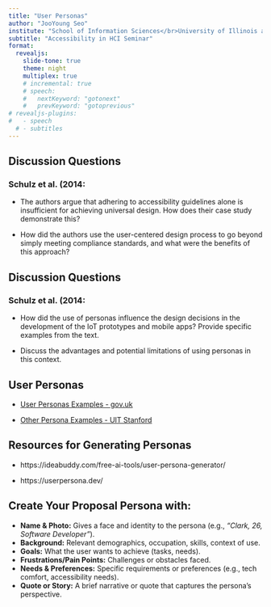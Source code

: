 ```yaml
---
title: "User Personas"
author: "JooYoung Seo"
institute: "School of Information Sciences</br>University of Illinois at Urbana-Champaign"
subtitle: "Accessibility in HCI Seminar"
format:
  revealjs:
    slide-tone: true
    theme: night
    multiplex: true
    # incremental: true
    # speech:
    #   nextKeyword: "gotonext"
    #   prevKeyword: "gotoprevious"
# revealjs-plugins:
#   - speech
  # - subtitles
---
```


## Discussion Questions

### Schulz et al. (2014:

* The authors argue that adhering to accessibility guidelines alone is insufficient for achieving universal design. How does their case study demonstrate this?

* How did the authors use the user-centered design process to go beyond simply meeting compliance standards, and what were the benefits of this approach?


## Discussion Questions

### Schulz et al. (2014:


* How did the use of personas influence the design decisions in the development of the IoT prototypes and mobile apps? Provide specific examples from the text.

* Discuss the advantages and potential limitations of using personas in this context.

## User Personas

* [User Personas Examples - gov.uk](https://www.gov.uk/government/publications/understanding-disabilities-and-impairments-user-profiles)

* [Other Persona Examples - UIT Stanford](https://uit.stanford.edu/accessibility/design-personas#:~:text=The%20Office%20for%20Digital%20Accessibility,and%20permanent%20or%20situational%20impairments)


## Resources for Generating Personas

* https://ideabuddy.com/free-ai-tools/user-persona-generator/

* https://userpersona.dev/

## Create Your Proposal Persona with:

- **Name & Photo:** Gives a face and identity to the persona (e.g., *“Clark, 26, Software Developer”*).  
- **Background:** Relevant demographics, occupation, skills, context of use.  
- **Goals:** What the user wants to achieve (tasks, needs).  
- **Frustrations/Pain Points:** Challenges or obstacles faced.  
- **Needs & Preferences:** Specific requirements or preferences (e.g., tech comfort, accessibility needs).  
- **Quote or Story:** A brief narrative or quote that captures the persona’s perspective.